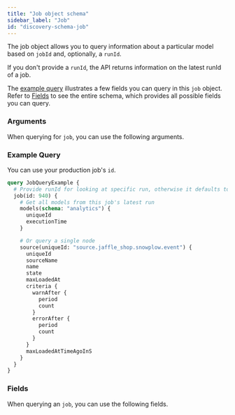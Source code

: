 ```yaml
---
title: "Job object schema"
sidebar_label: "Job"
id: "discovery-schema-job"
---
```



The job object allows you to query information about a particular model based on `jobId` and, optionally, a `runId`.

If you don't provide a `runId`, the API returns information on the latest runId of a job.

The [example query](#example-query) illustrates a few fields you can query in this `job` object. Refer to [Fields](#fields) to see the entire schema, which provides all possible fields you can query.

### Arguments

When querying for `job`, you can use the following arguments.

<QueryArgsTable queryName="job" />


### Example Query

You can use your production job's `id`.

```graphql
query JobQueryExample {
  # Provide runId for looking at specific run, otherwise it defaults to latest run
  job(id: 940) {
    # Get all models from this job's latest run
    models(schema: "analytics") {
      uniqueId
      executionTime
    }

    # Or query a single node
    source(uniqueId: "source.jaffle_shop.snowplow.event") {
      uniqueId
      sourceName
      name
      state
      maxLoadedAt
      criteria {
        warnAfter {
          period
          count
        }
        errorAfter {
          period
          count
        }
      }
      maxLoadedAtTimeAgoInS
    }
  }
}
```

### Fields
When querying an `job`, you can use the following fields.

<SchemaTable nodeName="JobNode" />
